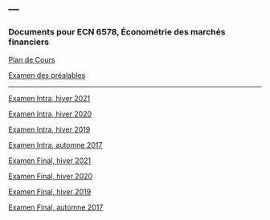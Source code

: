 ---
---

<link rel="stylesheet" href="styles.css" type="text/css">

### Documents pour ECN 6578, Économétrie des marchés financiers

[Plan de Cours](./ECN6578/ECN6578A-H22-PC.pdf)

[Examen des préalables](./ECN6578/examen_prealables.pdf)

***

[Examen Intra, hiver 2021](./ECN6578/EI21.pdf)

[Examen Intra, hiver 2020](./ECN6578/EI20.pdf)

[Examen Intra, hiver 2019](./ECN6578/EI19.pdf)

[Examen Intra, automne 2017](./ECN6578/ECN6578A_EI17.pdf)

[Examen Final, hiver 2021](./ECN6578/EF21.pdf)

[Examen Final, hiver 2020](./ECN6578/EF20.pdf)

[Examen Final, hiver 2019](./ECN6578/EF19.pdf)

[Examen Final, automne 2017](./ECN6578/EF17A.pdf)

